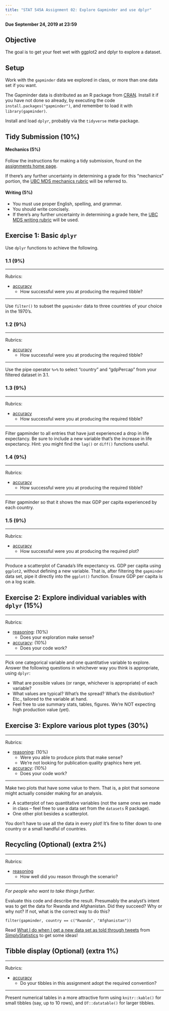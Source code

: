 ```yaml
---
title: "STAT 545A Assignment 02: Explore Gapminder and use dplyr"
---
```


__Due September 24, 2019 at 23:59__

## Objective

The goal is to get your feet wet with ggplot2 and dplyr to explore a dataset.

## Setup

Work with the `gapminder` data we explored in class, or more than one data set if you want.

The Gapminder data is distributed as an R package from [CRAN](https://cran.r-project.org/web/packages/gapminder/index.html). Install it if you have not done so already, by executing the code `install.packages("gapminder")`, and remember to load it with `library(gapminder)`.

Install and load `dplyr`, probably via the `tidyverse` meta-package.

## Tidy Submission (10%)

#### Mechanics (5%)

Follow the instructions for making a tidy submission, found on the [assignments home page](https://stat545.stat.ubc.ca/evaluation/assignments).

If there's any further uncertainty in determining a grade for this "mechanics" portion, the [UBC MDS mechanics rubric](https://github.com/UBC-MDS/public/blob/master/rubric/rubric_mech.md) will be referred to.

#### Writing (5%)

- You must use proper English, spelling, and grammar.
- You should write concisely. 
- If there's any further uncertainty in determining a grade here, the [UBC MDS writing rubric](https://github.com/UBC-MDS/public/blob/master/rubric/rubric_writing.md) will be used.

## Exercise 1: Basic `dplyr`

Use `dplyr` functions to achieve the following.

### 1.1 (9%)

---

Rubrics:

- [accuracy](https://github.com/UBC-MDS/public/blob/master/rubric/rubric_accuracy.md)
	- How successful were you at producing the required tibble?
	
---

Use `filter()` to subset the `gapminder` data to three countries of your choice in the 1970's.

### 1.2 (9%)

---

Rubrics:

- [accuracy](https://github.com/UBC-MDS/public/blob/master/rubric/rubric_accuracy.md)
	- How successful were you at producing the required tibble?
	
---

Use the pipe operator `%>%` to select "country" and "gdpPercap" from your filtered dataset in 3.1.

### 1.3 (9%)

---

Rubrics:

- [accuracy](https://github.com/UBC-MDS/public/blob/master/rubric/rubric_accuracy.md)
	- How successful were you at producing the required tibble?
	
---

Filter gapminder to all entries that have just experienced a drop in life expectancy. Be sure to include a new variable that's the increase in life expectancy. Hint: you might find the `lag()` or `diff()` functions useful. 

### 1.4 (9%)

---

Rubrics:

- [accuracy](https://github.com/UBC-MDS/public/blob/master/rubric/rubric_accuracy.md)
	- How successful were you at producing the required tibble?
	
---

Filter gapminder so that it shows the max GDP per capita experienced by each country.

### 1.5 (9%)

---

Rubrics:

- [accuracy](https://github.com/UBC-MDS/public/blob/master/rubric/rubric_accuracy.md)
	- How successful were you at producing the required plot?

---

Produce a scatterplot of Canada's life expectancy vs. GDP per capita using `ggplot2`, without defining a new variable. That is, after filtering the `gapminder` data set, pipe it directly into the `ggplot()` function. Ensure GDP per capita is on a log scale. 


## Exercise 2: Explore individual variables with `dplyr` (15%)

---

Rubrics: 

- [reasoning](https://github.com/UBC-MDS/public/blob/master/rubric/rubric_reasoning.md): (10%)
	- Does your exploration make sense?
- [accuracy](https://github.com/UBC-MDS/public/blob/master/rubric/rubric_accuracy.md): (10%)
	- Does your code work?

---

Pick one categorical variable and one quantitative variable to explore. Answer the following questions in whichever way you think is appropriate, using `dplyr`:

* What are possible values (or range, whichever is appropriate) of each variable?
* What values are typical? What's the spread? What's the distribution? Etc., tailored to the variable at hand.
* Feel free to use summary stats, tables, figures. We're NOT expecting high production value (yet).

## Exercise 3: Explore various plot types (30%)

---

Rubrics: 

- [reasoning](https://github.com/UBC-MDS/public/blob/master/rubric/rubric_reasoning.md): (10%)
	- Were you able to produce plots that make sense?
	- We're not looking for publication quality graphics here yet.
- [accuracy](https://github.com/UBC-MDS/public/blob/master/rubric/rubric_accuracy.md): (10%)
	- Does your code work?

---

Make two plots that have some value to them. That is, a plot that someone might actually consider making for an analysis.

* A scatterplot of two quantitative variables (not the same ones we made in class -- feel free to use a data set from the `datasets` R package).
* One other plot besides a scatterplot.

You don't have to use all the data in every plot! It's fine to filter down to one country or a small handful of countries.




## Recycling (Optional) (extra 2%)

---

Rubrics: 

- [reasoning](https://github.com/UBC-MDS/public/blob/master/rubric/rubric_reasoning.md)
	- How well did you reason through the scenario?

---

*For people who want to take things further.*

Evaluate this code and describe the result. Presumably the analyst's intent was to get the data for Rwanda and Afghanistan. Did they succeed? Why or why not? If not, what is the correct way to do this?

```
filter(gapminder, country == c("Rwanda", "Afghanistan"))
```

Read [What I do when I get a new data set as told through tweets](http://simplystatistics.org/2014/06/13/what-i-do-when-i-get-a-new-data-set-as-told-through-tweets/) from [SimplyStatistics](http://simplystatistics.org) to get some ideas!

## Tibble display (Optional) (extra 1%)

---

Rubrics: 

- [accuracy](https://github.com/UBC-MDS/public/blob/master/rubric/rubric_reasoning.md)
	- Do your tibbles in this assignment adopt the required convention?

---

Present numerical tables in a more attractive form using `knitr::kable()` for small tibbles (say, up to 10 rows), and `DT::datatable()` for larger tibbles.

